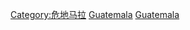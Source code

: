 {{Catnav|頁面分類|地理|国家|按國家分類|各國地理}}
{{Catnav|頁面分類|地理|各國地理}}
{{Catnav|頁面分類|各種主題的頁面分類|按國家分類|各國地理}}

{{Catmore|瓜地馬拉地理}}
{{Commons category|Geography of Guatemala}}

[[Category:危地马拉|Category:危地马拉]]
[[Category:中美洲地理|Guatemala]]
[[Category:北美洲各国地理|Guatemala]]